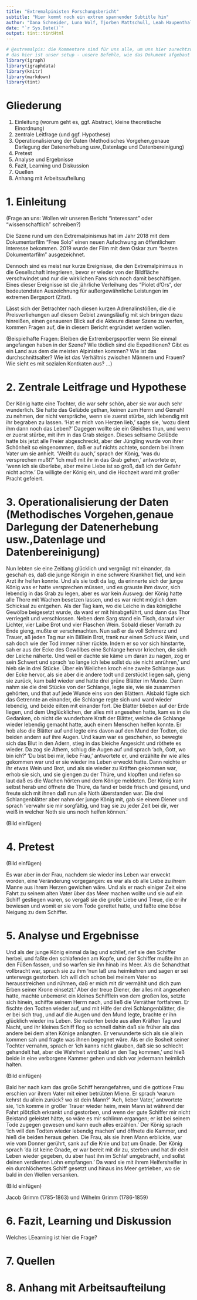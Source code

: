 ```yaml
---
title: "Extremalpinisten Forschungsbericht"
subtitle: "Hier kommt noch ein extrem spannender Subtitle hin"
author: "Dana Schneider, Luna Wolf, Tjorben Mattschull, Leah Haupenthal, Noa Siebert und Leonie Stieber"
date: "`r Sys.Date()`"
output: tint::tintHtml
---
```


```  r
# @extremalpis: die Kommentare sind für uns alle, um uns hier zurechtzufinden 
# das hier ist unser setup - unsere Befehle, wie das Dokument afgebaut werden soll
library(igraph)
library(igraphdata)
library(knitr)
library(markdown)
library(tint)
```

# Gliederung 

1. Einleitung (worum geht es, ggf. Abstract, kleine theoretische Einordnung)
2. zentrale Leitfrage (und ggf. Hypothese)
3. Operationalisierung der Daten (Methodisches Vorgehen,genaue Darlegung der Datenerhebung usw.,Datenlage und Datenbereinigung)
4. Pretest
5. Analyse und Ergebnisse
6. Fazit, Learning und Diskussion 
7. Quellen
8. Anhang mit Arbeitsaufteilung

# 1. Einleitung 

(Frage an uns: Wollen wir unseren Bericht "interessant" oder "wissenschaftlich" schreiben?)

Die Szene rund um den Extremalpinismus hat im Jahr 2018 mit dem Dokumentarfilm "Free Solo" einen neuen Aufschwung an öffentlichem Interesse bekommen. 2019 wurde der Film mit dem Oskar zum "besten Dokumentarfilm" ausgezeichnet. 

Dennoch sind es meist nur kurze Ereignisse, die den Extremalpinimsus in die Gesellschaft integrieren, bevor er wieder von der Bildfläche verschwindet und nur die wirklichen Fans sich noch damit beschäftigen. Eines dieser Ereignisse ist die jährliche Verleihung des "Piolet d'Ors", der bedeutendsten Auszeichnung für außergewähnliche Leistungen im extremen Bergsport (Zitat). 

Lässt sich der Betrachter nach diesen kurzen Adrenalinstößen, die die Preisverliehungen auf diesem Gebiet zwangsläufig mit sich bringen dazu hinreißen, einen genaueren Blick auf die Akteure dieser Szene zu werfen, kommen Fragen auf, die in diesem Bericht ergründet werden wollen. 

(Beispielhafte Fragen: Bleiben die Extrembergsportler wenn Sie einmal angefangen haben in der Szene? Wie tödlich sind die Expeditionen? Gibt es ein Land aus dem die meisten Alpinisten kommen? Wie ist das durchschnittsalter? Wie ist das Verhältnis zwischen Männern und Frauen? Wie sieht es mit sozialen Kontkaten aus? ...) 



# 2. Zentrale Leitfrage und Hypothese

Der König hatte eine Tochter, die war sehr schön, aber sie war auch sehr wunderlich. Sie hatte das Gelübde gethan, keinen zum Herrn und Gemahl zu nehmen, der nicht verspräche, wenn sie zuerst stürbe, sich lebendig mit ihr begraben zu lassen. 'Hat er mich von Herzen lieb,' sagte sie, 'wozu dient ihm dann noch das Leben?' Dagegen wollte sie ein Gleiches thun, und wenn er zuerst stürbe, mit ihm in das Grab steigen. Dieses seltsame Gelübde hatte bis jetzt alle Freier abgeschreckt, aber der Jüngling wurde von ihrer Schönheit so eingenommen, daß er auf nichts achtete, sondern bei ihrem Vater um sie anhielt. 'Weißt du auch,' sprach der König, 'was du versprechen mußt?' 'Ich muß mit ihr in das Grab gehen,' antwortete er, 'wenn ich sie überlebe, aber meine Liebe ist so groß, daß ich der Gefahr nicht achte.' Da willigte der König ein, und die Hochzeit ward mit großer Pracht gefeiert.

# 3. Operationalisierung der Daten (Methodisches Vorgehen,genaue Darlegung der Datenerhebung usw.,Datenlage und Datenbereinigung)

Nun lebten sie eine Zeitlang glücklich und vergnügt mit einander, da geschah es, daß die junge Königin in eine schwere Krankheit fiel, und kein Arzt ihr helfen konnte. Und als sie todt da lag, da erinnerte sich der junge König was er hatte versprechen müssen, und es grauste ihm davor, sich lebendig in das Grab zu legen, aber es war kein Ausweg: der König hatte alle Thore mit Wachen besetzen lassen, und es war nicht möglich dem Schicksal zu entgehen. Als der Tag kam, wo die Leiche in das königliche Gewölbe beigesetzt wurde, da ward er mit hinabgeführt, und dann das Thor verriegelt und verschlossen.
Neben dem Sarg stand ein Tisch, darauf vier Lichter, vier Laibe Brot und vier Flaschen Wein. Sobald dieser Vorrath zu Ende gieng, mußte er verschmachten. Nun saß er da voll Schmerz und Trauer, aß jeden Tag nur ein Bißlein Brot, trank nur einen Schluck Wein, und sah doch wie der Tod immer näher rückte. Indem er so vor sich hinstarrte, sah er aus der Ecke des Gewölbes eine Schlange hervor kriechen, die sich der Leiche näherte. Und weil er dachte sie käme um daran zu nagen, zog er sein Schwert und sprach 'so lange ich lebe sollst du sie nicht anrühren,' und hieb sie in drei Stücke. Über ein Weilchen kroch eine zweite Schlange aus der Ecke hervor, als sie aber die andere todt und zerstückt liegen sah, gieng sie zurück, kam bald wieder und hatte drei grüne Blätter im Munde. Dann nahm sie die drei Stücke von der Schlange, legte sie, wie sie zusammen gehörten, und that auf jede Wunde eins von den Blättern. Alsbald fügte sich das Getrennte an einander, die Schlange regte sich und ward wieder lebendig, und beide eilten mit einander fort. Die Blätter blieben auf der Erde liegen, und dem Unglücklichen, der alles mit angesehen hatte, kam es in die Gedanken, ob nicht die wunderbare Kraft der Blätter, welche die Schlange wieder lebendig gemacht hatte, auch einem Menschen helfen konnte. Er hob also die Blätter auf und legte eins davon auf den Mund der Todten, die beiden andern auf ihre Augen. Und kaum war es geschehen, so bewegte sich das Blut in den Adern, stieg in das bleiche Angesicht und röthete es wieder. Da zog sie Athem, schlug die Augen auf und sprach 'ach, Gott, wo bin ich?' 'Du bist bei mir, liebe Frau,' antwortete er, und erzählte ihr wie alles gekommen war und er sie wieder ins Leben erweckt hatte. Dann reichte er ihr etwas Wein und Brot, und als sie wieder zu Kräften gekommen war, erhob sie sich, und sie giengen zu der Thüre, und klopften und riefen so laut daß es die Wachen hörten und dem Könige meldeten. Der König kam selbst herab und öffnete die Thüre, da fand er beide frisch und gesund, und freute sich mit ihnen daß nun alle Noth überstanden war. Die drei Schlangenblätter aber nahm der junge König mit, gab sie einem Diener und sprach 'verwahr sie mir sorgfältig, und trag sie zu jeder Zeit bei dir, wer weiß in welcher Noth sie uns noch helfen können.'

(Bild einfügen)

# 4. Pretest

(Bild einfügen)

Es war aber in der Frau, nachdem sie wieder ins Leben war erweckt worden, eine Veränderung vorgegangen: es war als ob alle Liebe zu ihrem Manne aus ihrem Herzen gewichen wäre. Und als er nach einiger Zeit eine Fahrt zu seinem alten Vater über das Meer machen wollte und sie auf ein Schiff gestiegen waren, so vergaß sie die große Liebe und Treue, die er ihr bewiesen und womit er sie vom Tode gerettet hatte, und faßte eine böse Neigung zu dem Schiffer.

# 5. Analyse und Ergebnisse

Und als der junge König einmal da lag und schlief, rief sie den Schiffer herbei, und faßte den schlafenden am Kopfe, und der Schiffer mußte ihn an den Füßen fassen, und so warfen sie ihn hinab ins Meer. Als die Schandthat vollbracht war, sprach sie zu ihm 'nun laß uns heimkehren und sagen er sei unterwegs gestorben. Ich will dich schon bei meinem Vater so herausstreichen und rühmen, daß er mich mit dir vermählt und dich zum Erben seiner Krone einsetzt.' Aber der treue Diener, der alles mit angesehen hatte, machte unbemerkt ein kleines Schifflein von dem großen los, setzte sich hinein, schiffte seinem Herrn nach, und ließ die Verräther fortfahren. Er fischte den Todten wieder auf, und mit Hilfe der drei Schlangenblätter, die er bei sich trug, und auf die Augen und den Mund legte, brachte er ihn glücklich wieder ins Leben. Sie ruderten beide aus allen Kräften Tag und Nacht, und ihr kleines Schiff flog so schnell dahin daß sie früher als das andere bei dem alten Könige anlangten. Er verwunderte sich als sie allein kommen sah und fragte was ihnen begegnet wäre. Als er die Bosheit seiner Tochter vernahm, sprach er 'ich kanns nicht glauben, daß sie so schlecht gehandelt hat, aber die Wahrheit wird bald an den Tag kommen,' und hieß beide in eine verborgene Kammer gehen und sich vor jedermann heimlich halten.

(Bild einfügen)

Bald her nach kam das große Schiff herangefahren, und die gottlose Frau erschien vor ihrem Vater mit einer betrübten Miene. Er sprach 'warum kehrst du allein zurück? wo ist dein Mann?' 'Ach, lieber Vater,' antwortete sie, 'ich komme in großer Trauer wieder heim, mein Mann ist während der Fahrt plötzlich erkrankt und gestorben, und wenn der gute Schiffer mir nicht Beistand geleistet hätte, so wäre es mir schlimm ergangen; er ist bei seinem Tode zugegen gewesen und kann euch alles erzählen.' Der König sprach 'ich will den Todten wieder lebendig machen' und öffnete die Kammer, und hieß die beiden heraus gehen. Die Frau, als sie ihren Mann erblickte, war wie vom Donner gerührt, sank auf die Knie und bat um Gnade. Der König sprach 'da ist keine Gnade, er war bereit mit dir zu, sterben und hat dir dein Leben wieder gegeben, du aber hast ihn im Schlaf umgebracht, und sollst deinen verdienten Lohn empfangen.' Da ward sie mit ihrem Helfershelfer in ein durchlöchertes Schiff gesetzt und hinaus ins Meer getrieben, wo sie bald in den Wellen versanken.

(Bild einfügen)

Jacob Grimm (1785-1863) und Wilhelm Grimm (1786-1859)

# 6. Fazit, Learning und Diskussion 

Welches LEearning ist hier die Frage?

# 7. Quellen 

# 8. Anhang mit Arbeitsaufteilung 
